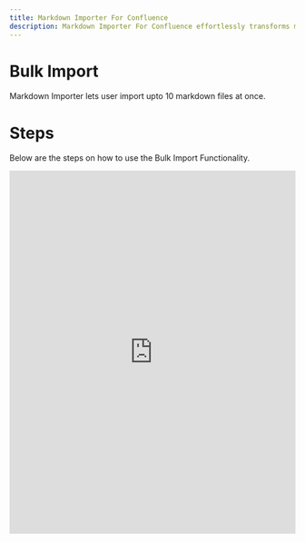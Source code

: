 ```yaml
---
title: Markdown Importer For Confluence
description: Markdown Importer For Confluence effortlessly transforms markdown documents into professional Confluence pages.
---
```


# Bulk Import
Markdown Importer lets user import upto 10 markdown files at once.

# Steps
Below are the steps on how to use the Bulk Import Functionality.

<iframe src="https://scribehow.com/embed/Importing_and_Inserting_Images_using_Markdown_Importer_for_Confluence__ylRvzfyIQPSF06Lf5TVTcA?skipIntro=true" width="100%" height="640" allowfullscreen frameborder="0"></iframe>

